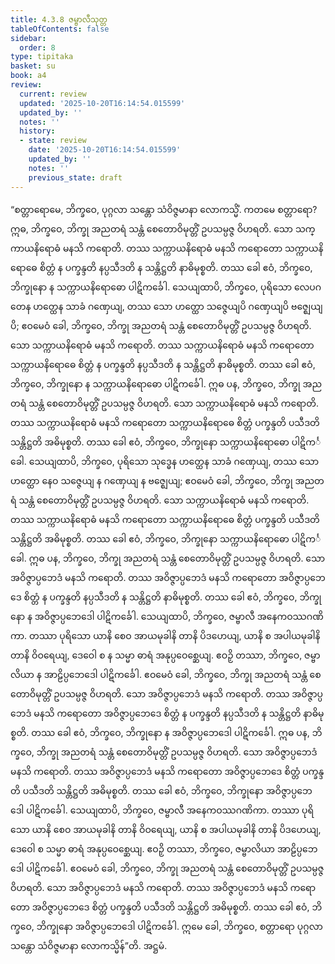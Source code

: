 ```yaml
---
title: 4.3.8 ဇမ္ဗာလီသုတ္တ
tableOfContents: false
sidebar:
  order: 8
type: tipitaka
basket: su
book: a4
review:
  current: review
  updated: '2025-10-20T16:14:54.015599'
  updated_by: ''
  notes: ''
  history:
  - state: review
    date: '2025-10-20T16:14:54.015599'
    updated_by: ''
    notes: ''
    previous_state: draft
---
```



<DynamicBreadcrumb />


<ReviewStatus review={frontmatter.review} showDetails={true} />

<HypothesisAnnotation frontmatter={frontmatter} />

<Division number="178" book="a4" e="ch" v="15" p="484">

<Paragraph number="1076" book="a4">
“စတ္တာရောမေ, ဘိက္ခဝေ, ပုဂ္ဂလာ သန္တော သံဝိဇ္ဇမာနာ လောကသ္မိံ. ကတမေ စတ္တာရော? ဣဓ, ဘိက္ခဝေ, ဘိက္ခု အညတရံ သန္တံ စေတောဝိမုတ္တိံ ဥပသမ္ပဇ္ဇ ဝိဟရတိ. သော သက္ကာယနိရောဓံ မနသိ ကရောတိ. တဿ သက္ကာယနိရောဓံ မနသိ ကရောတော သက္ကာယနိရောဓေ စိတ္တံ န ပက္ခန္ဒတိ နပ္ပသီဒတိ န သန္တိဋ္ဌတိ နာဓိမုစ္စတိ. တဿ ခေါ ဧဝံ, ဘိက္ခဝေ, ဘိက္ခုနော န သက္ကာယနိရောဓော ပါဋိကင်္ခေါ. သေယျထာပိ, ဘိက္ခဝေ, ပုရိသော လေပဂတေန ဟတ္ထေန သာခံ ဂဏှေယျ, တဿ သော ဟတ္ထော သဇ္ဇေယျပိ ဂဏှေယျပိ ဗဇ္ဈေယျပိ; ဧဝမေဝံ ခေါ, ဘိက္ခဝေ, ဘိက္ခု အညတရံ သန္တံ စေတောဝိမုတ္တိံ ဥပသမ္ပဇ္ဇ ဝိဟရတိ. သော သက္ကာယနိရောဓံ မနသိ ကရောတိ. တဿ သက္ကာယနိရောဓံ မနသိ ကရောတော သက္ကာယနိရောဓေ စိတ္တံ န ပက္ခန္ဒတိ နပ္ပသီဒတိ န သန္တိဋ္ဌတိ နာဓိမုစ္စတိ. တဿ ခေါ ဧဝံ, ဘိက္ခဝေ, ဘိက္ခုနော န သက္ကာယနိရောဓော ပါဋိကင်္ခေါ.
</Paragraph>

<Paragraph number="1077" book="a4">
ဣဓ ပန, ဘိက္ခဝေ, ဘိက္ခု အညတရံ သန္တံ စေတောဝိမုတ္တိံ ဥပသမ္ပဇ္ဇ ဝိဟရတိ. သော သက္ကာယနိရောဓံ မနသိ ကရောတိ. တဿ သက္ကာယနိရောဓံ မနသိ ကရောတော သက္ကာယနိရောဓေ စိတ္တံ ပက္ခန္ဒတိ ပသီဒတိ သန္တိဋ္ဌတိ အဓိမုစ္စတိ. တဿ ခေါ ဧဝံ, ဘိက္ခဝေ, ဘိက္ခုနော သက္ကာယနိရောဓော ပါဋိကင်္ခေါ. သေယျထာပိ, ဘိက္ခဝေ, ပုရိသော သုဒ္ဓေန ဟတ္ထေန သာခံ ဂဏှေယျ, တဿ သော ဟတ္ထော နေဝ သဇ္ဇေယျ န ဂဏှေယျ န ဗဇ္ဈေယျ; ဧဝမေဝံ ခေါ, ဘိက္ခဝေ, ဘိက္ခု အညတရံ သန္တံ စေတောဝိမုတ္တိံ ဥပသမ္ပဇ္ဇ ဝိဟရတိ. သော သက္ကာယနိရောဓံ မနသိ ကရောတိ. တဿ သက္ကာယနိရောဓံ မနသိ ကရောတော သက္ကာယနိရောဓေ စိတ္တံ ပက္ခန္ဒတိ ပသီဒတိ သန္တိဋ္ဌတိ အဓိမုစ္စတိ. တဿ ခေါ ဧဝံ, ဘိက္ခဝေ, ဘိက္ခုနော သက္ကာယနိရောဓော ပါဋိကင်္ခေါ.
</Paragraph>

<Paragraph number="1078" book="a4">
ဣဓ ပန, ဘိက္ခဝေ, ဘိက္ခု အညတရံ သန္တံ စေတောဝိမုတ္တိံ ဥပသမ္ပဇ္ဇ ဝိဟရတိ. သော အဝိဇ္ဇာပ္ပဘေဒံ မနသိ ကရောတိ. တဿ အဝိဇ္ဇာပ္ပဘေဒံ မနသိ ကရောတော အဝိဇ္ဇာပ္ပဘေဒေ စိတ္တံ န ပက္ခန္ဒတိ နပ္ပသီဒတိ န သန္တိဋ္ဌတိ နာဓိမုစ္စတိ. တဿ ခေါ ဧဝံ, ဘိက္ခဝေ, ဘိက္ခုနော န အဝိဇ္ဇာပ္ပဘေဒေါ ပါဋိကင်္ခေါ. သေယျထာပိ, ဘိက္ခဝေ, ဇမ္ဗာလီ အနေကဝဿဂဏိကာ. တဿာ ပုရိသော ယာနိ စေဝ အာယမုခါနိ တာနိ ပိဒဟေယျ, ယာနိ စ အပါယမုခါနိ တာနိ ဝိဝရေယျ, ဒေဝေါ စ န သမ္မာ ဓာရံ အနုပ္ပဝေစ္ဆေယျ. ဧဝဉှိ တဿာ, ဘိက္ခဝေ, ဇမ္ဗာလိယာ န အာဠိပ္ပဘေဒေါ ပါဋိကင်္ခေါ. ဧဝမေဝံ ခေါ, ဘိက္ခဝေ, ဘိက္ခု အညတရံ သန္တံ စေတောဝိမုတ္တိံ ဥပသမ္ပဇ္ဇ ဝိဟရတိ. သော အဝိဇ္ဇာပ္ပဘေဒံ မနသိ ကရောတိ. တဿ အဝိဇ္ဇာပ္ပဘေဒံ မနသိ ကရောတော အဝိဇ္ဇာပ္ပဘေဒေ စိတ္တံ န ပက္ခန္ဒတိ နပ္ပသီဒတိ န သန္တိဋ္ဌတိ နာဓိမုစ္စတိ. တဿ ခေါ ဧဝံ, ဘိက္ခဝေ, ဘိက္ခုနော န အဝိဇ္ဇာပ္ပဘေဒေါ ပါဋိကင်္ခေါ.
</Paragraph>

<Paragraph number="1079" book="a4">
ဣဓ ပန, ဘိက္ခဝေ, ဘိက္ခု အညတရံ သန္တံ စေတောဝိမုတ္တိံ ဥပသမ္ပဇ္ဇ ဝိဟရတိ. သော အဝိဇ္ဇာပ္ပဘေဒံ မနသိ ကရောတိ. တဿ အဝိဇ္ဇာပ္ပဘေဒံ မနသိ ကရောတော အဝိဇ္ဇာပ္ပဘေဒေ စိတ္တံ ပက္ခန္ဒတိ ပသီဒတိ သန္တိဋ္ဌတိ အဓိမုစ္စတိ. တဿ ခေါ ဧဝံ, ဘိက္ခဝေ, ဘိက္ခုနော အဝိဇ္ဇာပ္ပဘေဒေါ ပါဋိကင်္ခေါ. သေယျထာပိ, ဘိက္ခဝေ, ဇမ္ဗာလီ အနေကဝဿဂဏိကာ. တဿာ ပုရိသော ယာနိ စေဝ အာယမုခါနိ တာနိ ဝိဝရေယျ, ယာနိ စ အပါယမုခါနိ တာနိ ပိဒဟေယျ, ဒေဝေါ စ သမ္မာ ဓာရံ အနုပ္ပဝေစ္ဆေယျ. ဧဝဉှိ တဿာ, ဘိက္ခဝေ, ဇမ္ဗာလိယာ အာဠိပ္ပဘေဒေါ ပါဋိကင်္ခေါ. ဧဝမေဝံ ခေါ, ဘိက္ခဝေ, ဘိက္ခု အညတရံ သန္တံ စေတောဝိမုတ္တိံ ဥပသမ္ပဇ္ဇ ဝိဟရတိ. သော အဝိဇ္ဇာပ္ပဘေဒံ မနသိ ကရောတိ. တဿ အဝိဇ္ဇာပ္ပဘေဒံ မနသိ ကရောတော အဝိဇ္ဇာပ္ပဘေဒေ စိတ္တံ ပက္ခန္ဒတိ ပသီဒတိ သန္တိဋ္ဌတိ အဓိမုစ္စတိ. တဿ ခေါ ဧဝံ, ဘိက္ခဝေ, ဘိက္ခုနော အဝိဇ္ဇာပ္ပဘေဒေါ ပါဋိကင်္ခေါ. ဣမေ ခေါ, ဘိက္ခဝေ, စတ္တာရော ပုဂ္ဂလာ သန္တော သံဝိဇ္ဇမာနာ လောကသ္မိန်”တိ.

</Paragraph>
</Division>

<Paragraph number="1080" type="center" book="a4">
အဋ္ဌမံ.
</Paragraph>
